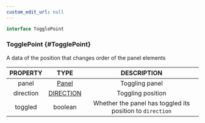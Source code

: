 ```yaml
---
custom_edit_url: null
---
```


```ts
interface TogglePoint
```

### TogglePoint {#TogglePoint}

<div className="bulma-tags">

</div>

A data of the position that changes order of the panel elements

|PROPERTY|TYPE|DESCRIPTION|
|:---:|:---:|:---:|
|panel|[Panel](Panel)|Toggling panel|
|direction|[DIRECTION](DIRECTION)|Toggling position|
|toggled|boolean|Whether the panel has toggled its position to `direction`|

